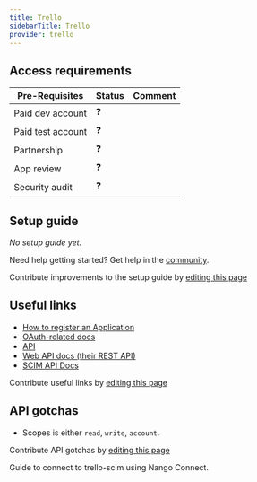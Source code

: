 ```yaml
---
title: Trello
sidebarTitle: Trello
provider: trello
---
```



<Overview />
<PreBuiltTooling />
<PreBuiltUseCases />

## Access requirements
| Pre-Requisites | Status | Comment|
| - | - | - |
| Paid dev account | ❓ |  |
| Paid test account | ❓ |  |
| Partnership | ❓ | |
| App review | ❓ |  |
| Security audit | ❓ | |


## Setup guide

_No setup guide yet._

<Tip>Need help getting started? Get help in the [community](https://nango.dev/slack).</Tip>

<Note>Contribute improvements to the setup guide by [editing this page](https://github.com/nangohq/nango/tree/master/docs-v2/integrations/all/trello.mdx)</Note>


## Useful links

-   [How to register an Application](https://developer.atlassian.com/cloud/trello/guides/rest-api/authorization/#introduction)
-   [OAuth-related docs](https://developer.atlassian.com/cloud/trello/guides/rest-api/authorization/)
-   [API](https://developer.atlassian.com/cloud/trello/guides/rest-api/api-introduction/)
-   [Web API docs (their REST API)](https://developer.atlassian.com/cloud/trello/rest/api-group-actions/#api-group-actions)
-   [SCIM API Docs](https://developer.atlassian.com/cloud/trello/scim/routes/)

<Note>Contribute useful links by [editing this page](https://github.com/nangohq/nango/tree/master/docs-v2/integrations/all/trello.mdx)</Note>

## API gotchas

-   Scopes is either `read`, `write`, `account`.

<Note>Contribute API gotchas by [editing this page](https://github.com/nangohq/nango/tree/master/docs-v2/integrations/all/trello.mdx)</Note>

<Card title="Connect to trello-scim" icon="link" href="/integrations/all/trello-scim/connect" horizontal>
  Guide to connect to trello-scim using Nango Connect.
</Card>
